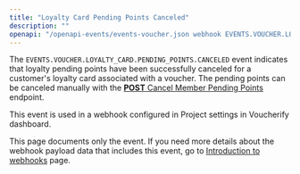 ```yaml
---
title: "Loyalty Card Pending Points Canceled"
description: ""
openapi: "/openapi-events/events-voucher.json webhook EVENTS.VOUCHER.LOYALTY_CARD.PENDING_POINTS.CANCELED"
---
```


The `EVENTS.VOUCHER.LOYALTY_CARD.PENDING_POINTS.CANCELED` event indicates that loyalty pending points have been successfully canceled for a customer's loyalty card associated with a voucher. The pending points can be canceled manually with the [**POST** Cancel Member Pending Points](/api-reference/loyalties/cancel-member-pending-points) endpoint.

This event is used in a webhook configured in Project settings in Voucherify dashboard.

<Note>This page documents only the event. If you need more details about the webhook payload data that includes this event, go to [Introduction to webhooks](/api-reference/introduction-to-webhooks "Introduction to webhooks v2024-01-01") page.</Note>
